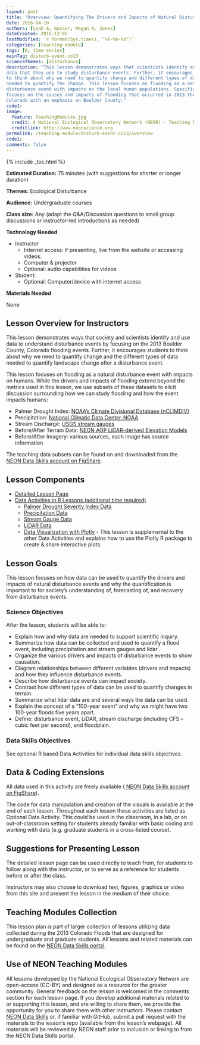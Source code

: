 ```yaml
---
layout: post
title: "Overview: Quantifying The Drivers and Impacts of Natural Disturbance Events – The 2013 Colorado Floods"
date: 2016-04-10
authors: [Leah A. Wasser, Megan A. Jones]
dateCreated: 2015-12-05
lastModified: `r format(Sys.time(), "%Y-%m-%d")`
categories: [teaching-module]
tags: [R, time-series]
mainTag: disturb-event-co13
scienceThemes: [disturbance]
description: "This lesson demonstrates ways that scientists identify and use 
data that they use to study disturbance events. Further, it encourages students 
to think about why we need to quantify change and different types of data 
needed to quantify the change. This lesson focuses on flooding as a natural 
disturbance event with impacts on the local human populations. Specifically, it 
focuses on the causes and impacts of flooding that occurred in 2013 throughout 
Colorado with an emphasis on Boulder County." 
code1:
image:
  feature: TeachingModules.jpg
  credit: A National Ecological Observatory Network (NEON) - Teaching Module
  creditlink: http://www.neonscience.org
permalink: /teaching-module/disturb-event-co13/overview
code1: 
comments: false
---
```


{% include _toc.html %}



**Estimated Duration:** 75 minutes (with suggestions for shorter or longer duration)

**Themes:** Ecological Disturbance

**Audience:** Undergraduate courses

**Class size:** Any (adapt the Q&A/Discussion questions to small group
discussions or instructor-led introductions as needed)

**Technology Needed**

* Instructor
    + Internet access: if presenting, live from the website or accessing videos.
    + Computer & projector
    + Optional: audio capabilities for videos
* Student:
    + Optional: Computer/device with internet access 

**Materials Needed**

None


## Lesson Overview for Instructors 
This lesson demonstrates ways that society and scientists identify and use data 
to understand disturbance events by focusing on the 2013 Boulder County, Colorado
flooding events. Further, it encourages students to think about 
why we need to quantify change and the different types of data needed to quantify 
landscape change after a disturbance event. 

This lesson focuses on flooding as a natural disturbance event with impacts on 
humans. While the drivers and impacts of flooding extend beyond the metrics used
in this lesson, we use subsets of these datasets to elicit discussion 
surrounding how we can study flooding and how the event impacts humans: 

* Palmer Drought Index: <a href="http://www7.ncdc.noaa.gov/CDO/CDODivisionalSelect.jsp" target="_blank"> NOAA's Climate Divisional Database (nCLIMDIV)</a>
* Precipitation: <a href="http://www.ncdc.noaa.gov/cdo-web/search" target="_blank"> National Climatic Data Center-NOAA </a>
* Stream Discharge: <a href="http://waterdata.usgs.gov/nwis" target="_blank"> USGS stream gauges </a>
* Before/After Terrain Data: <a href="http://www.neonscience.org/science-design/collection-methods/airborne-remote-sensing" target="_blank"> NEON AOP LiDAR-derived Elevation Models </a>
* Before/After Imagery: various sources, each image has source information 

The teaching data subsets can be found on and downloaded from the 
<a href="https://figshare.com/s/dc58120c46959d4116c3" target="_blank">
NEON Data Skills account on FigShare</a>. 


## Lesson Components

* <a href="{{ site.baseurl}}/teaching-module/disturb-event-co13/detailed-lesson" target="_blank"> Detailed Lesson Page
* Data Activities in R Lessons (additional time required)
    + <a href="{{ site.baseurl }}/R/nCLIMDIV-Palmer-Drought-Data-R" target="_blank"> Palmer Drought Severity Index Data </a>
    +  <a href="{{ site.baseurl }}/R/COOP-precip-data-R" target="_blank">Precipitation Data</a>
    + <a href="{{ site.baseurl }}/R/USGS-Stream-Discharge-Data-R" target="_blank"> Stream Gauge Data</a> 
    + <a href="{{ site.baseurl }}/R/NEON-lidar-flood-CO13" target="_blank"> LiDAR Data</a>
    + <a href="{{ site.baseurl }}/R/Plotly" target="_blank"> Data Visualization with Plotly</a> - 
    This lesson is supplemental to the other Data Activities and explains how to use the Plotly R package to create & share interactive plots.


## Lesson Goals 
This lesson focuses on how data can be used to quantify the drivers and impacts
of natural disturbance events and why the quantification is important to for
society’s understanding of, forecasting of, and recovery from disturbance events. 

### Science Objectives
After the lesson, students will be able to: 

* Explain how and why data are needed to support scientific inquiry.
* Summarize how data can be collected and used to quantify a flood event, 
including precipitation and stream gauges and lidar .
* Organize the various drivers and impacts of disturbance events to show 
causation. 
* Diagram relationships between different variables (drivers and impacts) and 
how they influence disturbance events.
* Describe how disturbance events can impact society. 
* Contrast how different types of data can be used to quantify changes in terrain. 
* Summarize what lidar data are and several ways the data can be used.
* Explain the concept of a “100-year event” and why we might have two 100-year floods five years apart.
* Define: disturbance event, LiDAR, stream discharge (including CFS – cubic feet per second), and floodplain. 

### Data Skills Objectives
See optional R based Data Activities for individual data skills objectives.

## Data & Coding Extensions
All data used in this activity are freely available (<a href="https://figshare.com/s/dc58120c46959d4116c3" target="_blank">
NEON Data Skills account on FigShare</a>). 

The code for data manipulation and creation of the visuals is available at the 
end of each lesson. Throughout each lesson these activities are listed as 
Optional Data Activity. This could be used in the classroom, in a lab, or an 
out-of-classroom setting for students already familiar with basic coding and 
working with data (e.g. graduate students in a cross-listed course). 

## Suggestions for Presenting Lesson
The detailed lesson page can be used directly to teach from, for students to 
follow along with the instructor, or to serve as a reference for students before 
or after the class. 

Instructors may also choose to download text, figures, graphics or video from 
this site and present the lesson in the medium of their choice. 

## Teaching Modules Collection
This lesson plan is part of larger collection of lessons utilizing data 
collected during the 2013 Colorado Floods that are designed for undergraduate 
and graduate students. All lessons and related materials can be found on the 
<a href="http://www.neondataskills.org/" target="_blank"> NEON Data Skills portal</a>.

## Use of NEON Teaching Modules 
All lessons developed by the National Ecological Observatory Network are 
open-access (CC-BY) and designed as a resource for the greater community. 
General feedback on the lesson is welcomed in the comments section <Link> for 
each lesson page. If you develop additional materials related to or supporting 
this lesson, and are willing to share them, we provide the opportunity for you 
to share them with other instructors. Please contact
<a href="mailto:neondataskills@BattelleEcology.org?subject=Comment%20RE%3A%20Teaching%20Module">NEON Data Skills</a> 
or, if familiar with GitHub, submit a pull request with the materials to the 
lesson’s repo (available from the lesson’s webpage). All materials will be
reviewed by NEON staff prior to inclusion or linking to from the NEON Data 
Skills portal. 
